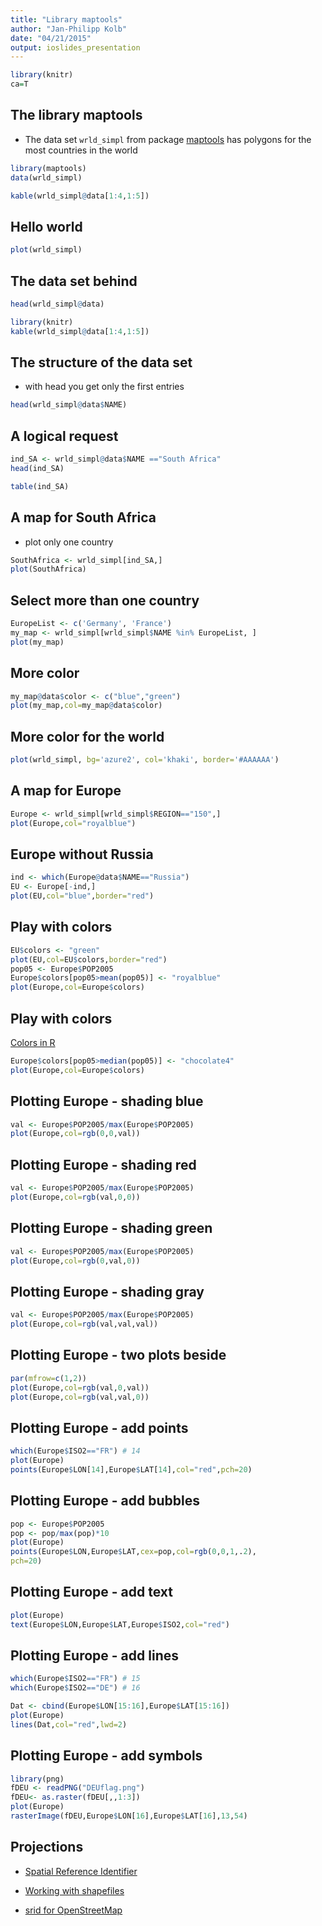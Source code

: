 ```yaml
---
title: "Library maptools"
author: "Jan-Philipp Kolb"
date: "04/21/2015"
output: ioslides_presentation
---
```


```r
library(knitr)
ca=T
```



## The library maptools

- The data set `wrld_simpl` from package [maptools](https://cran.r-project.org/web/packages/maptools/index.html) has polygons for the most countries in the world

```r
library(maptools)
data(wrld_simpl)
```

```r
kable(wrld_simpl@data[1:4,1:5])
```

## Hello world

```r
plot(wrld_simpl)
```


## The data set behind

```r
head(wrld_simpl@data)
```


```r
library(knitr)
kable(wrld_simpl@data[1:4,1:5])
```


## The structure of the data set

- with head you get only the first entries

```r
head(wrld_simpl@data$NAME)
```


## A logical request

```r
ind_SA <- wrld_simpl@data$NAME =="South Africa"
head(ind_SA)
```

```r
table(ind_SA)
```

## A map for South Africa

- plot only one country

```r
SouthAfrica <- wrld_simpl[ind_SA,]
plot(SouthAfrica)
```

## Select more than one country

```r
EuropeList <- c('Germany', 'France')
my_map <- wrld_simpl[wrld_simpl$NAME %in% EuropeList, ]
plot(my_map)
```

## More color

```r
my_map@data$color <- c("blue","green")
plot(my_map,col=my_map@data$color)
```

## More color for the world

```r
plot(wrld_simpl, bg='azure2', col='khaki', border='#AAAAAA')
```

## A map for Europe

```r
Europe <- wrld_simpl[wrld_simpl$REGION=="150",]
plot(Europe,col="royalblue")
```


## Europe without Russia

```r
ind <- which(Europe@data$NAME=="Russia")
EU <- Europe[-ind,]
plot(EU,col="blue",border="red")
```

## Play with colors

```r
EU$colors <- "green"
plot(EU,col=EU$colors,border="red")
pop05 <- Europe$POP2005
Europe$colors[pop05>mean(pop05)] <- "royalblue"
plot(Europe,col=Europe$colors)
```

## Play with colors

[Colors in R](http://www.stat.columbia.edu/~tzheng/files/Rcolor.pdf)

```r
Europe$colors[pop05>median(pop05)] <- "chocolate4"
plot(Europe,col=Europe$colors)
```

## Plotting Europe - shading blue

```r
val <- Europe$POP2005/max(Europe$POP2005)
plot(Europe,col=rgb(0,0,val))
```

## Plotting Europe - shading red

```r
val <- Europe$POP2005/max(Europe$POP2005)
plot(Europe,col=rgb(val,0,0))
```

## Plotting Europe - shading green

```r
val <- Europe$POP2005/max(Europe$POP2005)
plot(Europe,col=rgb(0,val,0))
```

## Plotting Europe - shading gray

```r
val <- Europe$POP2005/max(Europe$POP2005)
plot(Europe,col=rgb(val,val,val))
```

## Plotting Europe - two plots beside

```r
par(mfrow=c(1,2))
plot(Europe,col=rgb(val,0,val))
plot(Europe,col=rgb(val,val,0))
```

## Plotting Europe - add points

```r
which(Europe$ISO2=="FR") # 14
plot(Europe)
points(Europe$LON[14],Europe$LAT[14],col="red",pch=20)
```

## Plotting Europe - add bubbles

```r
pop <- Europe$POP2005
pop <- pop/max(pop)*10
plot(Europe)
points(Europe$LON,Europe$LAT,cex=pop,col=rgb(0,0,1,.2),
pch=20)
```

## Plotting Europe - add text

```r
plot(Europe)
text(Europe$LON,Europe$LAT,Europe$ISO2,col="red")
```

## Plotting Europe - add lines

```r
which(Europe$ISO2=="FR") # 15
which(Europe$ISO2=="DE") # 16
```


```r
Dat <- cbind(Europe$LON[15:16],Europe$LAT[15:16])
plot(Europe)
lines(Dat,col="red",lwd=2)
```

## Plotting Europe - add symbols

```r
library(png)
fDEU <- readPNG("DEUflag.png")
fDEU<- as.raster(fDEU[,,1:3])
plot(Europe)
rasterImage(fDEU,Europe$LON[16],Europe$LAT[16],13,54)
```

## Projections

- [Spatial Reference Identifier](https://en.wikipedia.org/wiki/SRID)

- [Working with shapefiles](http://lincolnmullen.com/projects/dh-r/geospatial-data.html)

- [srid for OpenStreetMap](http://gis.stackexchange.com/questions/48949/epsg-3857-or-4326-for-googlemaps-openstreetmap-and-leaflet)
